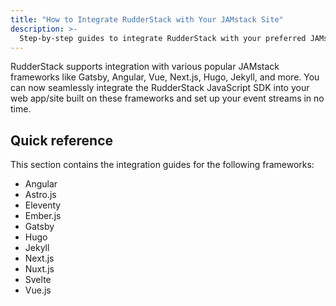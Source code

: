 ```yaml
---
title: "How to Integrate RudderStack with Your JAMstack Site"
description: >-
  Step-by-step guides to integrate RudderStack with your preferred JAMstack site.
---
```


RudderStack supports integration with various popular JAMstack frameworks like Gatsby, Angular, Vue, Next.js, Hugo, Jekyll, and more. You can now seamlessly integrate the <Link to="/sources/event-streams/sdks/rudderstack-javascript-sdk/">RudderStack JavaScript SDK</Link> into your web app/site built on these frameworks and set up your event streams in no time.

## Quick reference

This section contains the integration guides for the following frameworks:

 <ul>
 <li> <Link to="/user-guides/how-to-guides/rudderstack-jamstack-integration/rudderstack-angular-integration/">Angular</Link></li>
 
 <li> <Link to="/user-guides/how-to-guides/rudderstack-jamstack-integration/rudderstack-astro-integration/">Astro.js</Link></li>
    
 <li> <Link to="/user-guides/how-to-guides/rudderstack-jamstack-integration/rudderstack-eleventy-integration/">Eleventy</Link></li>
       
 <li> <Link to="/user-guides/how-to-guides/rudderstack-jamstack-integration/rudderstack-ember-integration/">Ember.js</Link></li>
          
 <li> <Link to="/user-guides/how-to-guides/rudderstack-jamstack-integration/rudderstack-gatsby-integration/">Gatsby</Link></li>
    <li> <Link to="/user-guides/how-to-guides/rudderstack-jamstack-integration/rudderstack-hugo-integration/">Hugo</Link></li>
       
 <li> <Link to="/user-guides/how-to-guides/rudderstack-jamstack-integration/rudderstack-jekyll-integration/">Jekyll</Link></li>
          
 <li> <Link to="/user-guides/how-to-guides/rudderstack-jamstack-integration/rudderstack-nextjs-integration/">Next.js</Link></li>
            
   <li> <Link to="/user-guides/how-to-guides/rudderstack-jamstack-integration/rudderstack-nuxtjs-integration/">Nuxt.js</Link></li>
          
 <li> <Link to="/user-guides/how-to-guides/rudderstack-jamstack-integration/rudderstack-svelte-integration/">Svelte</Link></li>  

<li> <Link to="/user-guides/how-to-guides/rudderstack-jamstack-integration/rudderstack-vue-integration/">Vue.js</Link></li> 
</ul>


